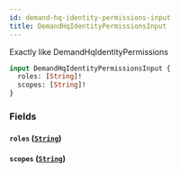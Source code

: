 ```yaml
---
id: demand-hq-identity-permissions-input
title: DemandHqIdentityPermissionsInput
---
```



Exactly like DemandHqIdentityPermissions


```graphql
input DemandHqIdentityPermissionsInput {
  roles: [String]!
  scopes: [String]!
}
```


### Fields

#### `roles` ([`String`](/developers/demandhq-apis/demand-api/graphql/reference/scalars/string))




#### `scopes` ([`String`](/developers/demandhq-apis/demand-api/graphql/reference/scalars/string))






